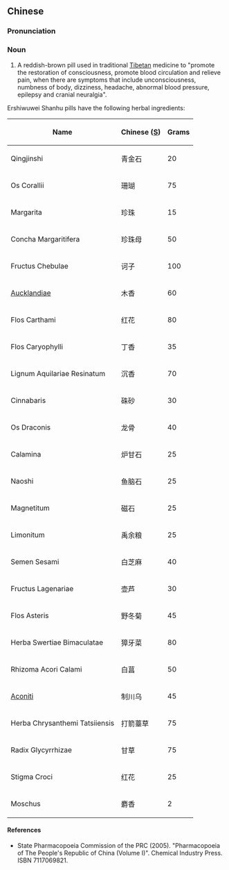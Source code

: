 ==Chinese==
{{zh-forms|type=3121}}

===Pronunciation===
{{zh-pron
|m=èrshíwǔwèi shānhú wán
|cat=n
}}

===Noun===
{{zh-noun}}

# A reddish-brown pill used in traditional [[Tibetan]] medicine to "promote the restoration of consciousness, promote blood circulation and relieve pain, when there are symptoms that include unconsciousness, numbness of body, dizziness, headache, abnormal blood pressure, epilepsy and cranial neuralgia".

Ershiwuwei Shanhu pills have the following herbal ingredients:

{| class="wikitable sortable"
|-
!Name
!Chinese ([[Simplified Chinese|S]])
!Grams
|-
|Qingjinshi
|青金石
|20
|-
|Os Corallii
|珊瑚
| 75
|-
|Margarita
|珍珠
| 15
|-
|Concha Margaritifera
|珍珠母
| 50
|-
|Fructus Chebulae
|诃子
| 100
|-
| {{l|la|radix|Radix}} [[Aucklandia|Aucklandiae]]
|木香
| 60
|-
|Flos Carthami
|红花
| 80
|-
|Flos Caryophylli
|丁香
| 35
|-
|Lignum Aquilariae Resinatum
|沉香
| 70
|-
|Cinnabaris
|硃砂
| 30
|-
|Os Draconis
|龙骨
| 40
|-
|Calamina
|炉甘石
| 25
|-
|Naoshi
|鱼脑石
| 25
|-
|Magnetitum
|磁石
| 25
|-
|Limonitum
|禹余粮
| 25
|-
|Semen Sesami
|白芝麻
| 40
|-
|Fructus Lagenariae
|壶芦
| 30
|-
|Flos Asteris
|野冬菊
| 45
|-
|Herba Swertiae Bimaculatae
|獐牙菜
| 80
|-
|Rhizoma Acori Calami
|白菖
| 50
|-
| {{l|la|radix|Radix}} [[Aconitum|Aconiti]] {{l|la|preparatus|Preparata}}
|制川乌
| 45
|-
|Herba Chrysanthemi Tatsiiensis
|打箭薹草
| 75
|-
|Radix Glycyrrhizae
|甘草
|75
|-
|Stigma Croci
|红花
| 25
|-
|Moschus
|麝香
| 2
|}

====References====
* State Pharmacopoeia Commission of the PRC (2005). "Pharmacopoeia of The People's Republic of China (Volume I)". Chemical Industry Press. ISBN 7117069821.